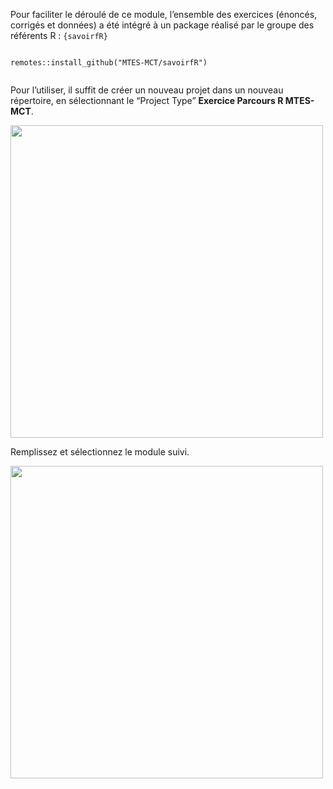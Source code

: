 Pour faciliter le déroulé de ce module, l'ensemble des exercices (énoncés, corrigés et données) a été intégré à un package réalisé par le groupe des référents R : `{savoirfR}`

```     

remotes::install_github("MTES-MCT/savoirfR")  
 
```          

Pour l'utiliser, il suffit de créer un nouveau projet dans un nouveau répertoire, en sélectionnant le "Project Type" **Exercice Parcours R MTES-MCT**.

![](https://raw.githubusercontent.com/MTES-MCT/parcours-r/parties_communes/parties_communes/images/projetsavoirfR1.PNG){#id .class width=500}

Remplissez et sélectionnez le module suivi.

![](https://raw.githubusercontent.com/MTES-MCT/parcours-r/parties_communes/parties_communes/images/projetsavoirfR2.PNG){#id .class width=500}

